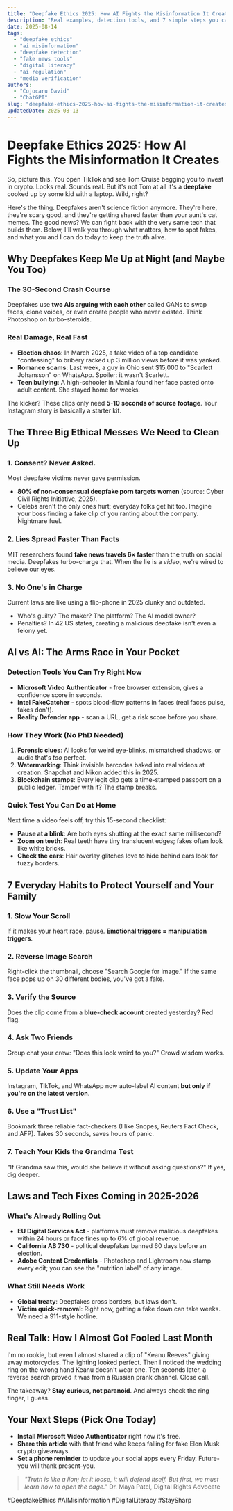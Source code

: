 ```yaml
---
title: "Deepfake Ethics 2025: How AI Fights the Misinformation It Creates"
description: "Real examples, detection tools, and 7 simple steps you can take today to spot deepfakes and protect your family from AI-powered lies."
date: 2025-08-14
tags:
  - "deepfake ethics"
  - "ai misinformation"
  - "deepfake detection"
  - "fake news tools"
  - "digital literacy"
  - "ai regulation"
  - "media verification"
authors:
  - "Cojocaru David"
  - "ChatGPT"
slug: "deepfake-ethics-2025-how-ai-fights-the-misinformation-it-creates"
updatedDate: 2025-08-13
---
```


# Deepfake Ethics 2025: How AI Fights the Misinformation It Creates

So, picture this. You open TikTok and see Tom Cruise begging you to invest in crypto. Looks real. Sounds real. But it's not Tom at all it's a **deepfake** cooked up by some kid with a laptop. Wild, right?

Here's the thing. Deepfakes aren't science fiction anymore. They're here, they're scary good, and they're getting shared faster than your aunt's cat memes. The good news? We can fight back with the very same tech that builds them. Below, I'll walk you through what matters, how to spot fakes, and what you and I can do today to keep the truth alive.

## Why Deepfakes Keep Me Up at Night (and Maybe You Too)

### The 30-Second Crash Course
Deepfakes use **two AIs arguing with each other** called GANs to swap faces, clone voices, or even create people who never existed. Think Photoshop on turbo-steroids.

### Real Damage, Real Fast
- **Election chaos**: In March 2025, a fake video of a top candidate "confessing" to bribery racked up 3 million views before it was yanked.  
- **Romance scams**: Last week, a guy in Ohio sent $15,000 to "Scarlett Johansson" on WhatsApp. Spoiler: it wasn't Scarlett.  
- **Teen bullying**: A high-schooler in Manila found her face pasted onto adult content. She stayed home for weeks.

The kicker? These clips only need **5-10 seconds of source footage**. Your Instagram story is basically a starter kit.

## The Three Big Ethical Messes We Need to Clean Up

### 1. Consent? Never Asked.
Most deepfake victims never gave permission.  
- **80% of non-consensual deepfake porn targets women** (source: Cyber Civil Rights Initiative, 2025).  
- Celebs aren't the only ones hurt; everyday folks get hit too. Imagine your boss finding a fake clip of you ranting about the company. Nightmare fuel.

### 2. Lies Spread Faster Than Facts
MIT researchers found **fake news travels 6× faster** than the truth on social media. Deepfakes turbo-charge that. When the lie is a *video*, we're wired to believe our eyes.

### 3. No One's in Charge
Current laws are like using a flip-phone in 2025 clunky and outdated.  
- Who's guilty? The maker? The platform? The AI model owner?  
- Penalties? In 42 US states, creating a malicious deepfake isn't even a felony yet.

## AI vs AI: The Arms Race in Your Pocket

### Detection Tools You Can Try Right Now
- **Microsoft Video Authenticator** - free browser extension, gives a confidence score in seconds.  
- **Intel FakeCatcher** - spots blood-flow patterns in faces (real faces pulse, fakes don't).  
- **Reality Defender app** - scan a URL, get a risk score before you share.

### How They Work (No PhD Needed)
1. **Forensic clues**: AI looks for weird eye-blinks, mismatched shadows, or audio that's *too* perfect.  
2. **Watermarking**: Think invisible barcodes baked into real videos at creation. Snapchat and Nikon added this in 2025.  
3. **Blockchain stamps**: Every legit clip gets a time-stamped passport on a public ledger. Tamper with it? The stamp breaks.

### Quick Test You Can Do at Home
Next time a video feels off, try this 15-second checklist:

- **Pause at a blink**: Are both eyes shutting at the exact same millisecond?  
- **Zoom on teeth**: Real teeth have tiny translucent edges; fakes often look like white bricks.  
- **Check the ears**: Hair overlay glitches love to hide behind ears look for fuzzy borders.

## 7 Everyday Habits to Protect Yourself and Your Family

### 1. Slow Your Scroll
If it makes your heart race, pause. **Emotional triggers = manipulation triggers**.

### 2. Reverse Image Search
Right-click the thumbnail, choose "Search Google for image." If the same face pops up on 30 different bodies, you've got a fake.

### 3. Verify the Source
Does the clip come from a **blue-check account** created yesterday? Red flag.

### 4. Ask Two Friends
Group chat your crew: "Does this look weird to you?" Crowd wisdom works.

### 5. Update Your Apps
Instagram, TikTok, and WhatsApp now auto-label AI content **but only if you're on the latest version**.

### 6. Use a "Trust List"
Bookmark three reliable fact-checkers (I like Snopes, Reuters Fact Check, and AFP). Takes 30 seconds, saves hours of panic.

### 7. Teach Your Kids the Grandma Test
"If Grandma saw this, would she believe it without asking questions?" If yes, dig deeper.

## Laws and Tech Fixes Coming in 2025-2026

### What's Already Rolling Out
- **EU Digital Services Act** - platforms must remove malicious deepfakes within 24 hours or face fines up to 6% of global revenue.  
- **California AB 730** - political deepfakes banned 60 days before an election.  
- **Adobe Content Credentials** - Photoshop and Lightroom now stamp every edit; you can see the "nutrition label" of any image.

### What Still Needs Work
- **Global treaty**: Deepfakes cross borders, but laws don't.  
- **Victim quick-removal**: Right now, getting a fake down can take weeks. We need a 911-style hotline.

## Real Talk: How I Almost Got Fooled Last Month

I'm no rookie, but even I almost shared a clip of "Keanu Reeves" giving away motorcycles. The lighting looked perfect. Then I noticed the wedding ring on the wrong hand Keanu doesn't wear one. Ten seconds later, a reverse search proved it was from a Russian prank channel. Close call.

The takeaway? **Stay curious, not paranoid**. And always check the ring finger, I guess.

## Your Next Steps (Pick One Today)

- **Install Microsoft Video Authenticator** right now it's free.  
- **Share this article** with that friend who keeps falling for fake Elon Musk crypto giveaways.  
- **Set a phone reminder** to update your social apps every Friday. Future-you will thank present-you.

> _"Truth is like a lion; let it loose, it will defend itself. But first, we must learn how to open the cage."_   Dr. Maya Patel, Digital Rights Advocate

#DeepfakeEthics #AIMisinformation #DigitalLiteracy #StaySharp